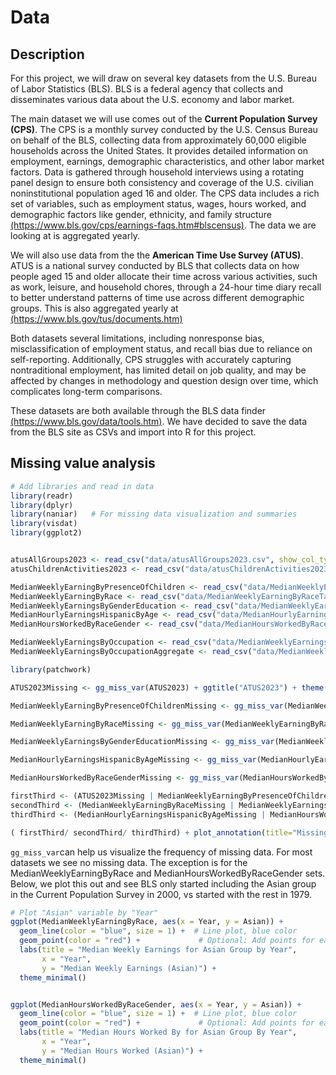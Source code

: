 # Data


## Description

For this project, we will draw on several key datasets from the U.S. Bureau of Labor Statistics (BLS). BLS is a federal agency that collects and disseminates various data about the U.S. economy and labor market.

The main dataset we will use comes out of the **Current Population Survey (CPS)**. The CPS is a monthly survey conducted by the U.S. Census Bureau on behalf of the BLS, collecting data from approximately 60,000 eligible households across the United States. It provides detailed information on employment, earnings, demographic characteristics, and other labor market factors. Data is gathered through household interviews using a rotating panel design to ensure both consistency and coverage of the U.S. civilian noninstitutional population aged 16 and older. The CPS data includes a rich set of variables, such as employment status, wages, hours worked, and demographic factors like gender, ethnicity, and family structure [(https://www.bls.gov/cps/earnings-faqs.htm#blscensus)](https://www.bls.gov/cps/earnings-faqs.htm#blscensus). The data we are looking at is aggregated yearly.

We will also use data from the the **American Time Use Survey (ATUS)**. ATUS is a national survey conducted by BLS that collects data on how people aged 15 and older allocate their time across various activities, such as work, leisure, and household chores, through a 24-hour time diary recall to better understand patterns of time use across different demographic groups. This is also aggregated yearly at [(https://www.bls.gov/tus/documents.htm)](https://www.bls.gov/tus/documents.htm)

Both datasets several limitations, including nonresponse bias, misclassification of employment status, and recall bias due to reliance on self-reporting. Additionally, CPS struggles with accurately capturing nontraditional employment, has limited detail on job quality, and may be affected by changes in methodology and question design over time, which complicates long-term comparisons.

These datasets are both available through the BLS data finder [(https://www.bls.gov/data/tools.htm)](https://www.bls.gov/data/tools.htm).
We have decided to save the data from the BLS site as CSVs and import into R for this project.


## Missing value analysis


```r
# Add libraries and read in data
library(readr)
library(dplyr)
library(naniar)   # For missing data visualization and summaries
library(visdat)
library(ggplot2)


atusAllGroups2023 <- read_csv("data/atusAllGroups2023.csv", show_col_types = FALSE)
atusChildrenActivities2023 <- read_csv("data/atusChildrenActivities2023.csv", show_col_types = FALSE)

MedianWeeklyEarningByPresenceOfChildren <- read_csv("data/MedianWeeklyEarningByPresenceOfChildrenTable7.csv", show_col_types = FALSE)
MedianWeeklyEarningByRace <- read_csv("data/MedianWeeklyEarningByRaceTable18.csv", show_col_types = FALSE)
MedianWeeklyEarningsByGenderEducation <- read_csv("data/MedianWeeklyEarningsByGenderEducationTable24.csv", show_col_types = FALSE)
MedianHourlyEarningsHispanicByAge <- read_csv("data/MedianHourlyEarningsHispanicByAgeTable25.csv", show_col_types = FALSE)
MedianHoursWorkedByRaceGender <- read_csv("data/MedianHoursWorkedByRaceGenderTable26.csv", show_col_types = FALSE)

MedianWeeklyEarningsByOccupation <- read_csv("data/MedianWeeklyEarningsByOccupation.csv", show_col_types = FALSE)
MedianWeeklyEarningsByOccupationAggregate <- read_csv("data/MedianWeeklyEarningsByOccupationAggregate.csv", show_col_types = FALSE)

```



```r
library(patchwork)

ATUS2023Missing <- gg_miss_var(ATUS2023) + ggtitle("ATUS2023") + theme(plot.title = element_text(size = 7, hjust = 0.5))

MedianWeeklyEarningByPresenceOfChildrenMissing <- gg_miss_var(MedianWeeklyEarningByPresenceOfChildren) + ggtitle("MedianWeeklyEarningByPresenceOfChildrenMissing") + theme(plot.title = element_text(size = 7, hjust = 0.5))

MedianWeeklyEarningByRaceMissing <- gg_miss_var(MedianWeeklyEarningByRace) + ggtitle("MedianWeeklyEarningByRace") + theme(plot.title = element_text(size = 7, hjust = 0.5))

MedianWeeklyEarningsByGenderEducationMissing <- gg_miss_var(MedianWeeklyEarningsByGenderEducation) + ggtitle("MedianWeeklyEarningsByGenderEducationMissing") + theme(plot.title = element_text(size = 7, hjust = 0.5))

MedianHourlyEarningsHispanicByAgeMissing <- gg_miss_var(MedianHourlyEarningsHispanicByAge) + ggtitle("MedianHourlyEarningsHispanicByAgeMissing") + theme(plot.title = element_text(size = 7, hjust = 0.5))

MedianHoursWorkedByRaceGenderMissing <- gg_miss_var(MedianHoursWorkedByRaceGender) + ggtitle("MedianHoursWorkedByRaceGender") + theme(plot.title = element_text(size = 7, hjust = 0.5))

firstThird <- (ATUS2023Missing | MedianWeeklyEarningByPresenceOfChildrenMissing)
secondThird <- (MedianWeeklyEarningByRaceMissing | MedianWeeklyEarningsByGenderEducationMissing)
thirdThird <- (MedianHourlyEarningsHispanicByAgeMissing | MedianHoursWorkedByRaceGenderMissing)

( firstThird/ secondThird/ thirdThird) + plot_annotation(title="Missing Value Frequencies Across Datasets in Use")
```

`gg_miss_var`can help us visualize the frequency of missing data.
For most datasets we see no missing data. The exception is for the MedianWeeklyEarningByRace and MedianHoursWorkedByRaceGender sets.
Below, we plot this out and see BLS only started including the Asian group in the Current Population Survey in 2000, vs started with the rest in 1979.


```r
# Plot "Asian" variable by "Year"
ggplot(MedianWeeklyEarningByRace, aes(x = Year, y = Asian)) +
  geom_line(color = "blue", size = 1) +  # Line plot, blue color
  geom_point(color = "red") +             # Optional: Add points for each year
  labs(title = "Median Weekly Earnings for Asian Group by Year",
       x = "Year",
       y = "Median Weekly Earnings (Asian)") +
  theme_minimal()


ggplot(MedianHoursWorkedByRaceGender, aes(x = Year, y = Asian)) +
  geom_line(color = "blue", size = 1) +  # Line plot, blue color
  geom_point(color = "red") +             # Optional: Add points for each year
  labs(title = "Median Hours Worked By for Asian Group By Year",
       x = "Year",
       y = "Median Hours Worked (Asian)") +
  theme_minimal()
```


